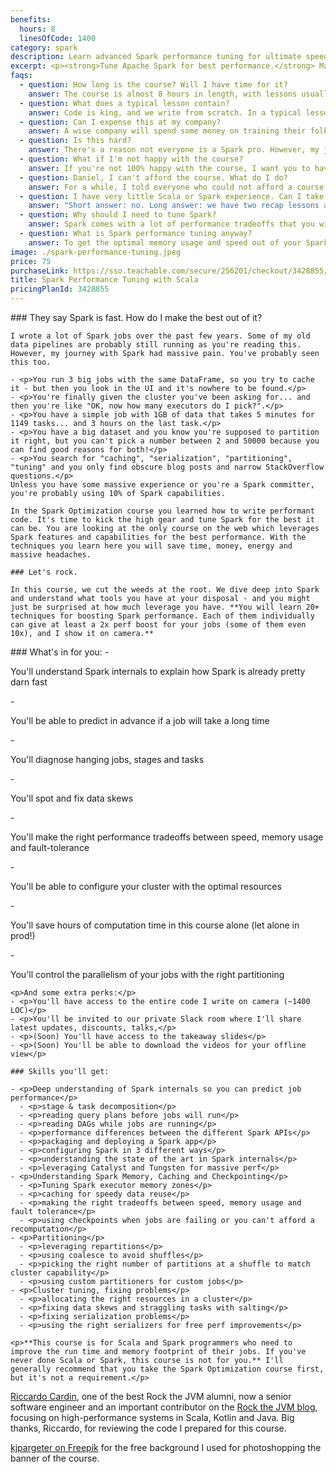 ```yaml
---
benefits:
  hours: 8
  linesOfCode: 1400
category: spark
description: Learn advanced Spark performance tuning for ultimate speed. Master Spark internals and configurations to maximize the efficiency of your cluster.
excerpt: <p><strong>Tune Apache Spark for best performance.</strong> Master Spark internals and configurations for maximum speed and memory efficiency for your cluster.</p>
faqs:
  - question: How long is the course? Will I have time for it?
    answer: The course is almost 8 hours in length, with lessons usually 20-30 minutes each, and we write 1000-1500 lines of code. That’s because to learn strategies to boost Spark’s performance, 5-minute lectures or fill-in-the-blanks quizzes won’t give you the necessary results. For the best effectiveness, it’s advised to watch the video lectures in 1-hour chunks at a time.
  - question: What does a typical lesson contain?
    answer: Code is king, and we write from scratch. In a typical lesson I'll explain some concepts in short, then I'll dive right into the code. We'll write it together, either in the IDE or in the Spark Shell, and we test the effects of the code on either pre-loaded data (which I provide) or with bigger, generated data (whose generator I also provide). Sometimes we'll spend some time in the Spark UI to understand what's going on. A few lectures are atypical in that we're going to go through some thought exercises, but they're no less powerful.
  - question: Can I expense this at my company?
    answer: A wise company will spend some money on training their folks here rather than spending thousands (or millions) on computing power for nothing.
  - question: Is this hard?
    answer: There's a reason not everyone is a Spark pro. However, my job is to give you these (otherwise hard) topics in a way that will make you go like "huh, that wasn't so hard".
  - question: What if I'm not happy with the course?
    answer: If you're not 100% happy with the course, I want you to have your money back. It's a risk-free investment.
  - question: Daniel, I can't afford the course. What do I do?
    answer: For a while, I told everyone who could not afford a course to email me and I gave them discounts. But then I looked at the stats. Almost ALL the people who actually took the time and completed the course had paid for it in full. So I'm not offering discounts anymore. This is an investment in yourself, which will pay off 100x if you commit. If you find it didn't match your investment, I'll give you a refund.
  - question: I have very little Scala or Spark experience. Can I take this course?
    answer: "Short answer: no. Long answer: we have two recap lessons at the beginning, but they're not a crash course into Scala or Spark and they're not enough if this is the first time you're seeing them. You should take the Scala beginners course and the Spark Essentials course at least. I'll also recommend taking the first Spark Optimization course, but it's not a requirement - this course is standalone. "
  - question: Why should I need to tune Spark?
    answer: Spark comes with a lot of performance tradeoffs that you will have to make while running your jobs. It's important to know what they are and how you can use each configuration or setting, so that you can get the best performance out of your jobs.
  - question: What is Spark performance tuning anyway?
    answer: To get the optimal memory usage and speed out of your Spark job, you will need to know how Spark works. Tuning Spark means setting the right configurations before running a job, the right resource allocation for your clusters, the right partitioning for your data, and many other aspects.
image: ./spark-performance-tuning.jpeg
price: 75
purchaseLink: https://sso.teachable.com/secure/256201/checkout/3428855/spark-performance-tuning
title: Spark Performance Tuning with Scala
pricingPlanId: 3428855
---
```



<CourseLayout>
  <Fragment slot="goal">
    ### They say Spark is fast. How do I make the best out of it?

    I wrote a lot of Spark jobs over the past few years. Some of my old data pipelines are probably still running as you're reading this. However, my journey with Spark had massive pain. You've probably seen this too.

    - <p>You run 3 big jobs with the same DataFrame, so you try to cache it - but then you look in the UI and it's nowhere to be found.</p>
    - <p>You're finally given the cluster you've been asking for... and then you're like "OK, now how many executors do I pick?".</p>
    - <p>You have a simple job with 1GB of data that takes 5 minutes for 1149 tasks... and 3 hours on the last task.</p>
    - <p>You have a big dataset and you know you're supposed to partition it right, but you can't pick a number between 2 and 50000 because you can find good reasons for both!</p>
    - <p>You search for "caching", "serialization", "partitioning", "tuning" and you only find obscure blog posts and narrow StackOverflow questions.</p>
    Unless you have some massive experience or you're a Spark committer, you're probably using 10% of Spark capabilities.

    In the Spark Optimization course you learned how to write performant code. It's time to kick the high gear and tune Spark for the best it can be. You are looking at the only course on the web which leverages Spark features and capabilities for the best performance. With the techniques you learn here you will save time, money, energy and massive headaches.

    ### Let's rock.

    In this course, we cut the weeds at the root. We dive deep into Spark and understand what tools you have at your disposal - and you might just be surprised at how much leverage you have. **You will learn 20+ techniques for boosting Spark performance. Each of them individually can give at least a 2x perf boost for your jobs (some of them even 10x), and I show it on camera.**

  </Fragment>
  <Fragment slot="skills">
    ### What's in for you:
    - <p>You'll understand Spark internals to explain how Spark is already pretty darn fast</p>
    - <p>You'll be able to predict in advance if a job will take a long time</p>
    - <p>You'll diagnose hanging jobs, stages and tasks</p>
    - <p>You'll spot and fix data skews</p>
    - <p>You'll make the right performance tradeoffs between speed, memory usage and fault-tolerance</p>
    - <p>You'll be able to configure your cluster with the optimal resources</p>
    - <p>You'll save hours of computation time in this course alone (let alone in prod!)</p>
    - <p>You'll control the parallelism of your jobs with the right partitioning</p>

    <p>And some extra perks:</p>
    - <p>You'll have access to the entire code I write on camera (~1400 LOC)</p>
    - <p>You'll be invited to our private Slack room where I'll share latest updates, discounts, talks,</p>
    - <p>(Soon) You'll have access to the takeaway slides</p>
    - <p>(Soon) You'll be able to download the videos for your offline view</p>

    ### Skills you'll get:

    - <p>Deep understanding of Spark internals so you can predict job performance</p>
      - <p>stage & task decomposition</p>
      - <p>reading query plans before jobs will run</p>
      - <p>reading DAGs while jobs are running</p>
      - <p>performance differences between the different Spark APIs</p>
      - <p>packaging and deploying a Spark app</p>
      - <p>configuring Spark in 3 different ways</p>
      - <p>understanding the state of the art in Spark internals</p>
      - <p>leveraging Catalyst and Tungsten for massive perf</p>
    - <p>Understanding Spark Memory, Caching and Checkpointing</p>
      - <p>Tuning Spark executor memory zones</p>
      - <p>caching for speedy data reuse</p>
      - <p>making the right tradeoffs between speed, memory usage and fault tolerance</p>
      - <p>using checkpoints when jobs are failing or you can't afford a recomputation</p>
    - <p>Partitioning</p>
      - <p>leveraging repartitions</p>
      - <p>using coalesce to avoid shuffles</p>
      - <p>picking the right number of partitions at a shuffle to match cluster capability</p>
      - <p>using custom partitioners for custom jobs</p>
    - <p>Cluster tuning, fixing problems</p>
      - <p>allocating the right resources in a cluster</p>
      - <p>fixing data skews and straggling tasks with salting</p>
      - <p>fixing serialization problems</p>
      - <p>using the right serializers for free perf improvements</p>

    <p>**This course is for Scala and Spark programmers who need to improve the run time and memory footprint of their jobs. If you've never done Scala or Spark, this course is not for you.** I'll generally recommend that you take the Spark Optimization course first, but it's not a requirement.</p>

  </Fragment>
  <Fragment slot="thanks">
    <p><a href="https://www.linkedin.com/in/riccardocardin/">Riccardo Cardin</a>, one of the best Rock the JVM alumni, now a senior software engineer and an important contributor on the <a href="/articles">Rock the JVM blog</a>, focusing on high-performance systems in Scala, Kotlin and Java. Big thanks, Riccardo, for reviewing the code I prepared for this course.</p>
    <p><a href="https://www.freepik.com/free-photo/3d-render-spotlights-grunge-brick-wall_1202914.htm">kjpargeter on Freepik</a> for the free background I used for photoshopping the banner of the course.</p>

  </Fragment>
</CourseLayout>
